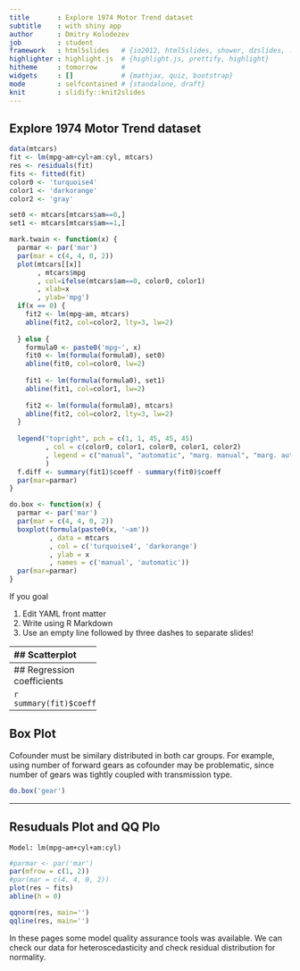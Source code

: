 ```yaml
---
title       : Explore 1974 Motor Trend dataset
subtitle    : with shiny app
author      : Dmitry Kolodezev
job         : student
framework   : html5slides   # {io2012, html5slides, shower, dzslides, ...}
highlighter : highlight.js  # {highlight.js, prettify, highlight}
hitheme     : tomorrow      # 
widgets     : []            # {mathjax, quiz, bootstrap}
mode        : selfcontained # {standalone, draft}
knit        : slidify::knit2slides
---
```

## Explore 1974 Motor Trend dataset
```r
data(mtcars)
fit <- lm(mpg~am+cyl+am:cyl, mtcars)
res <- residuals(fit)
fits <- fitted(fit)
color0 <- 'turquoise4'
color1 <- 'darkorange'
color2 <- 'gray'

set0 <- mtcars[mtcars$am==0,]
set1 <- mtcars[mtcars$am==1,]

mark.twain <- function(x) {
  parmar <- par('mar')
  par(mar = c(4, 4, 0, 2))
  plot(mtcars[[x]]
       , mtcars$mpg
       , col=ifelse(mtcars$am==0, color0, color1)
       , xlab=x
       , ylab='mpg')
  if(x == 0) {
    fit2 <- lm(mpg~am, mtcars)
    abline(fit2, col=color2, lty=3, lw=2)    
    
  } else {
    formula0 <- paste0('mpg~', x)
    fit0 <- lm(formula(formula0), set0)
    abline(fit0, col=color0, lw=2)
    
    fit1 <- lm(formula(formula0), set1)
    abline(fit1, col=color1, lw=2)
    
    fit2 <- lm(formula(formula0), mtcars)
    abline(fit2, col=color2, lty=3, lw=2)    
  }
  
  legend("topright", pch = c(1, 1, 45, 45, 45)
         , col = c(color0, color1, color0, color1, color2)
         , legend = c("manual", "automatic", "marg. manual", "marg. auto", paste0("mpg~", x))
         )
  f.diff <- summary(fit1)$coeff - summary(fit0)$coeff 
  par(mar=parmar)
}

do.box <- function(x) {
  parmar <- par('mar')
  par(mar = c(4, 4, 0, 2))
  boxplot(formula(paste0(x, '~am'))
          , data = mtcars
          , col = c('turquoise4', 'darkorange')
          , ylab = x
          , names = c('manual', 'automatic'))
  par(mar=parmar)
}
```

If you goal 

1. Edit YAML front matter
2. Write using R Markdown
3. Use an empty line followed by three dashes to separate slides!

---------------------
## Scatterplot
```
Model: lm(mpg~hp) # How cofounder variable linked to mileage
```

```r
mark.twain('hp')

```

---------------------
## Regression coefficients
```
Model: lm(mpg~am+cyl+am:cyl)
```
For the complete model, 
you can access R^2 and reqression coeffitients. 

```r
summary(fit)$coeff
```

---------------------
## Box Plot
Cofounder must be similary distributed in both car groups. For example, using number of forward gears as cofounder may be problematic, since number of gears was tightly coupled with transmission type.

```r
do.box('gear')
```

---------------------
## Resuduals Plot and QQ Plo
```
Model: lm(mpg~am+cyl+am:cyl)
```

```r
#parmar <- par('mar')
par(mfrow = c(1, 2))
#par(mar = c(4, 4, 0, 2))
plot(res ~ fits)
abline(h = 0)

qqnorm(res, main='')
qqline(res, main='')
```

In these pages some model quality assurance tools was available. We can check our data for heterosсedasticity and check residual distribution for normality. 
